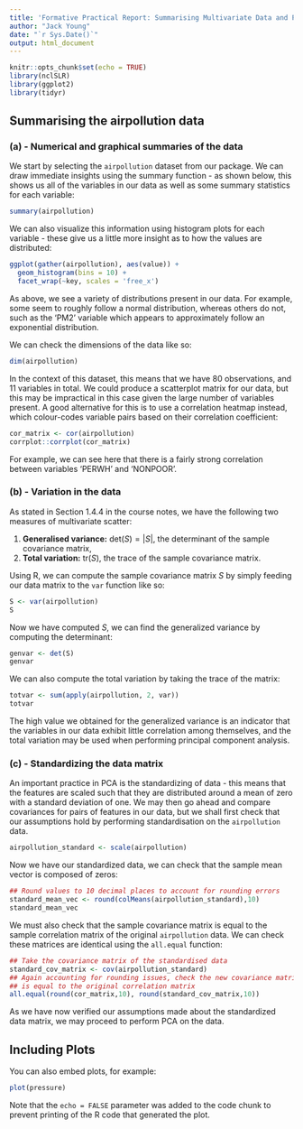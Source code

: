 ```yaml
---
title: 'Formative Practical Report: Summarising Multivariate Data and PCA'
author: "Jack Young"
date: "`r Sys.Date()`"
output: html_document
---
```


```r
knitr::opts_chunk$set(echo = TRUE)
library(nclSLR)
library(ggplot2)
library(tidyr)
```

## Summarising the airpollution data

### (a) - Numerical and graphical summaries of the data

We start by selecting the `airpollution` dataset from our package. We can draw immediate insights using the summary function - as shown below, this shows us all of the variables in our data as well as some summary statistics for each variable:

```r
summary(airpollution)
```

We can also visualize this information using histogram plots for each variable - 
these give us a little more insight as to how the values are distributed:
```r
ggplot(gather(airpollution), aes(value)) +
  geom_histogram(bins = 10) +
  facet_wrap(~key, scales = 'free_x')

```

As above, we see a variety of distributions present in our data. For example,
some seem to roughly follow a normal distribution, whereas others do not, such
as the 'PM2' variable which appears to approximately follow an exponential
distribution.

We can check the dimensions of the data like so:
```r
dim(airpollution)
```

In the context of this dataset, this means that we have 80 observations, and 11
variables in total. We could produce a scatterplot matrix for our data, but this
may be impractical in this case given the large number of variables present. A
good alternative for this is to use a correlation heatmap instead, which
colour-codes variable pairs based on their correlation coefficient:

```r
cor_matrix <- cor(airpollution)
corrplot::corrplot(cor_matrix)
```

For example, we can see here that there is a fairly strong correlation between
variables 'PERWH' and 'NONPOOR'.

### (b) - Variation in the data

As stated in Section 1.4.4 in the course notes, we have the following two 
measures of multivariate scatter:

1. **Generalised variance:** $\text{det}(S) = \lvert S\rvert$, the determinant
of the sample covariance matrix,
2. **Total variation:** $\text{tr}(S)$, the trace of the sample covariance
matrix.

Using R, we can compute the sample covariance matrix $S$ by simply feeding
our data matrix to the `var` function like so:

```r
S <- var(airpollution)
S
```

Now we have computed $S$, we can find the generalized variance by computing the
determinant:

```r
genvar <- det(S)
genvar
```
We can also compute the total variation by taking the trace of the matrix:
```r
totvar <- sum(apply(airpollution, 2, var))
totvar
```

The high value we obtained for the generalized variance is an indicator that the
variables in our data exhibit little correlation among themselves, and the
total variation may be used when performing principal component analysis.

### (c) - Standardizing the data matrix

An important practice in PCA is the standardizing of data - this means that
the features are scaled such that they are distributed around a mean of zero
with a standard deviation of one. We may then go ahead and compare covariances
for pairs of features in our data, but we shall first check that our assumptions
hold by performing standardisation on the `airpollution` data.

```r
airpollution_standard <- scale(airpollution)
```

Now we have our standardized data, we can check that the sample mean vector is
composed of zeros:

```r
## Round values to 10 decimal places to account for rounding errors
standard_mean_vec <- round(colMeans(airpollution_standard),10)
standard_mean_vec
```

We must also check that the sample covariance matrix
is equal to the sample correlation matrix of the original `airpollution` data.
We can check these matrices are identical using the `all.equal` function:

```r
## Take the covariance matrix of the standardised data
standard_cov_matrix <- cov(airpollution_standard)
## Again accounting for rounding issues, check the new covariance matrix
## is equal to the original correlation matrix
all.equal(round(cor_matrix,10), round(standard_cov_matrix,10))
```

As we have now verified our assumptions made about the standardized data matrix,
we may proceed to perform PCA on the data.

## Including Plots

You can also embed plots, for example:

```r
plot(pressure)
```

Note that the `echo = FALSE` parameter was added to the code chunk to prevent printing of the R code that generated the plot.
